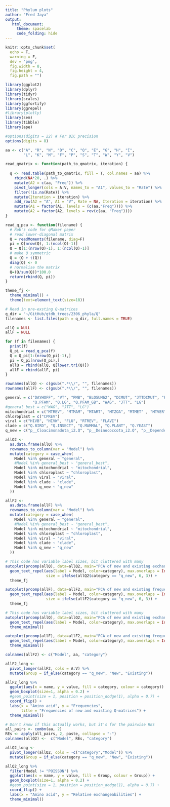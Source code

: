 ```yaml
---
title: "Phylum plots"
author: "Fred Jaya"
output: 
   html_document:
     theme: spacelab
     code_folding: hide
---
```


```r
knitr::opts_chunk$set(
  echo = T,
  warning = F, 
  dev = 'png',
  fig.width = 8,
  fig.height = 4,
  fig.path = "")

library(ggplot2)
library(dplyr)
library(tidyr)
library(scales)
library(ggfortify)
library(ggrepel)
#library(plotly)
library(sem)
library(tibble)
library(ape)

#options(digits = 22) # For BIC precision
options(digits = 8)

aa <- c("A", "R", "N", "D", "C", "Q", "E", "G", "H", "I", 
        "L", "K", "M", "F", "P", "S", "T", "W", "Y", "V")

read_qmatrix <- function(path_to_qmatrix, iteration) {
  
  q <- read.table(path_to_qmatrix, fill = T, col.names = aa) %>%
    rbind(NA*20, .) %>%
    mutate(A2 = c(aa, "Freq")) %>%
    pivot_longer(cols = A:V, names_to = "A1", values_to = "Rate") %>%
    filter(!is.na(Rate)) %>%
    mutate(Iteration = iteration) %>%
    add_row(A2 = "A", A1 = "V", Rate = NA, Iteration = iteration) %>%
    mutate(A1 = factor(A1, levels = (c(aa,"Freq")))) %>%
    mutate(A2 = factor(A2, levels = rev(c(aa, "Freq"))))
}

read_q_pca <- function(filename) {
  # Rob's code for qMaker paper
  # read lower-diagonal matrix
  Q = readMoments(filename, diag=F)
  pi = Q[nrow(Q), 1:(ncol(Q)-1)]
  Q = Q[1:(nrow(Q)-1), 1:(ncol(Q)-1)]
  # make Q symmetric
  Q = (Q + t(Q))
  diag(Q) <- 0
  # normalise the matrix
  Q=(Q/sum(Q))*100.0
  return(rbind(Q, pi))
}

theme_fj <- 
  theme_minimal() +
  theme(text=element_text(size=18))
```

```r
# Read in pre-exsting Q-matrices
q_dir = "~/GitHub/gtdb_trees/2306_phyla/Q"
filenames <- list.files(path = q_dir, full.names = TRUE)

allQ = NULL
allF = NULL

for (f in filenames) {
  print(f)
  Q_pi = read_q_pca(f)
  Q = Q_pi[1:(nrow(Q_pi)-1),]
  pi = Q_pi[nrow(Q_pi),]
  allQ = rbind(allQ, Q[lower.tri(Q)])
  allF = rbind(allF, pi)
}

rownames(allQ) <- c(gsub(".*\\/", "", filenames))
rownames(allF) <- c(gsub(".*\\/", "", filenames))

general = c("DAYHOFF", "VT", "PMB", "BLOSUM62", "DCMUT", "JTTDCMUT", "POISSON", 
            "Q.PFAM", "Q.LG", "Q.PFAM_GB", "WAG", "JTT", "LG")
#general_best = c("WAG", "JTT", "LG")
mitochondrial = c("MTREV", "MTMAM", "MTART", "MTZOA", "MTMET" , "MTVER" , "MTINV")
chloroplast = c("CPREV")
viral = c("HIVB", "HIVW", "FLU", "RTREV", "FLAVI")
clade = c("Q.BIRD", "Q.INSECT", "Q.MAMMAL", "Q.PLANT", "Q.YEAST")
q_new = c("p__Cloacimonadota_i2.Q", "p__Deinococcota_i2.Q", "p__Dependentiae_i3.Q", "p__Desulfobacterota_B_i2.Q", "p__Eremiobacterota_i3.Q", "p__Fibrobacterota_i3.Q", "p__Firmicutes_D_i2.Q", "p__Firmicutes_E_i3.Q", "p__Firmicutes_G_i2.Q", "p__Margulisbacteria_i3.Q", "p__Methylomirabilota_i2.Q", "p__Myxococota_A_i2.Q", "p__Nitrospinota_i3.Q", "p__Synergistota_i2.Q", "p__WOR-3_i4.Q")

allQ2 <- 
  as.data.frame(allQ) %>% 
  rownames_to_column(var = "Model") %>% 
  mutate(category = case_when(
    Model %in% general ~ "general",
    #Model %in% general_best ~ "general_best",
    Model %in% mitochondrial ~ "mitochondrial",
    Model %in% chloroplast ~ "chloroplast",
    Model %in% viral ~ "viral",
    Model %in% clade ~ "clade",
    Model %in% q_new ~ "q_new"
  ))

allF2 <- 
  as.data.frame(allF) %>% 
  rownames_to_column(var = "Model") %>% 
  mutate(category = case_when(
    Model %in% general ~ "general",
    #Model %in% general_best ~ "general_best",
    Model %in% mitochondrial ~ "mitochondrial",
    Model %in% chloroplast ~ "chloroplast",
    Model %in% viral ~ "viral",
    Model %in% clade ~ "clade",
    Model %in% q_new ~ "q_new"
  ))
```

```r
# This code has variable label sizes, bit cluttered with many
autoplot(prcomp(allQ), data=allQ2, main="PCA of new and existing exchangeability rates", colour = "category") +
  geom_text_repel(aes(label = Model, color=category), max.overlaps = Inf,
                  size = ifelse(allQ2$category == "q_new", 6, 3)) +
  theme_fj

autoplot(prcomp(allF), data=allF2, main="PCA of new and existing frequencies", colour = "category") +
  geom_text_repel(aes(label = Model, color=category), max.overlaps = Inf,
                  size = ifelse(allF2$category == "q_new", 6, 3)) +
  theme_fj
```

```r
# This code has variable label sizes, bit cluttered with many
autoplot(prcomp(allQ), data=allQ2, main="PCA of new and existing exchangeability rates", colour = "category") +
  geom_text_repel(aes(label = Model, color=category), max.overlaps = Inf) +
  theme_minimal()
```

```r
autoplot(prcomp(allF), data=allF2, main="PCA of new and existing frequencies", colour = "category") +
  geom_text_repel(aes(label = Model, color=category), max.overlaps = Inf) +
  theme_minimal()
```

```r
colnames(allF2) <- c("Model", aa, "category")

allF2_long <- 
  pivot_longer(allF2, cols = A:V) %>%
  mutate(Group = if_else(category == "q_new", "New", "Existing"))

allF2_long %>%
  ggplot(aes(x = name, y = value, fill = category, colour = category)) +
  geom_boxplot(size=1, alpha = 0.2) +
  #geom_point(size = 1, position = position_dodge(1), alpha = 0.7) +
  coord_flip() +
  labs(x = "Amino acid", y = "Frequencies", 
       title = "Frequencies of new and existing Q-matrices") +
  theme_minimal()
```

```r
# Don't know if this actually works, but it's for the pairwise REs
all_pairs <- combn(aa, 2)
REs <- apply(all_pairs, 2, paste, collapse = "-")
colnames(allQ2) <-  c("Model", REs, "category")

allQ2_long <- 
  pivot_longer(allQ2, cols = -c("category","Model")) %>%
  mutate(Group = if_else(category == "q_new", "New", "Existing"))

allQ2_long %>%
  filter(Model != "POISSON") %>%
  ggplot(aes(x = name, y = value, fill = Group, colour = Group)) +
  geom_boxplot(size=1, alpha = 0.2) +
  #geom_point(size = 1, position = position_dodge(1), alpha = 0.7) +
  coord_flip() +
  labs(x = "Amino acid", y = "Relative exchangeabilities") +
  theme_minimal()
```
